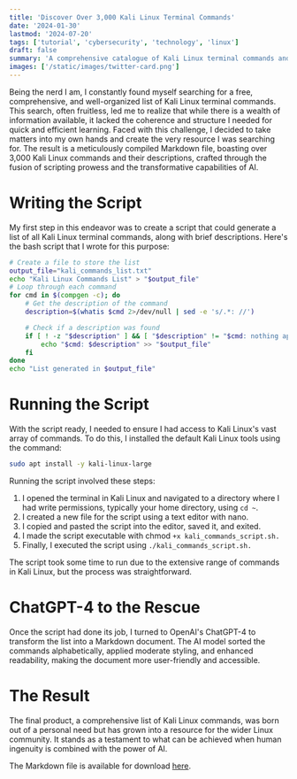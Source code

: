 ```yaml
---
title: 'Discover Over 3,000 Kali Linux Terminal Commands'
date: '2024-01-30'
lastmod: '2024-07-20'
tags: ['tutorial', 'cybersecurity', 'technology', 'linux']
draft: false
summary: 'A comprehensive catalogue of Kali Linux terminal commands and their descriptions built using scripting and AI. '
images: ['/static/images/twitter-card.png']
---
```


Being the nerd I am, I constantly found myself searching for a free, comprehensive, and well-organized list of Kali Linux terminal commands. This search, often fruitless, led me to realize that while there is a wealth of information available, it lacked the coherence and structure I needed for quick and efficient learning. Faced with this challenge, I decided to take matters into my own hands and create the very resource I was searching for. The result is a meticulously compiled Markdown file, boasting over 3,000 Kali Linux commands and their descriptions, crafted through the fusion of scripting prowess and the transformative capabilities of AI.

# Writing the Script

My first step in this endeavor was to create a script that could generate a list of all Kali Linux terminal commands, along with brief descriptions. Here's the bash script that I wrote for this purpose:

```bash
# Create a file to store the list
output_file="kali_commands_list.txt"
echo "Kali Linux Commands List" > "$output_file"
# Loop through each command
for cmd in $(compgen -c); do
    # Get the description of the command
    description=$(whatis $cmd 2>/dev/null | sed -e 's/.*: //')

    # Check if a description was found
    if [ ! -z "$description" ] && [ "$description" != "$cmd: nothing appropriate" ]; then
        echo "$cmd: $description" >> "$output_file"
    fi
done
echo "List generated in $output_file"
```

# Running the Script

With the script ready, I needed to ensure I had access to Kali Linux's vast array of commands. To do this, I installed the default Kali Linux tools using the command:

```bash
sudo apt install -y kali-linux-large
```

Running the script involved these steps:

1. I opened the terminal in Kali Linux and navigated to a directory where I had write permissions, typically your home directory, using `cd ~`.
2. I created a new file for the script using a text editor with nano.
3. I copied and pasted the script into the editor, saved it, and exited.
4. I made the script executable with chmod `+x kali_commands_script.sh.`
5. Finally, I executed the script using `./kali_commands_script.sh.`

The script took some time to run due to the extensive range of commands in Kali Linux, but the process was straightforward.

# ChatGPT-4 to the Rescue

Once the script had done its job, I turned to OpenAI's ChatGPT-4 to transform the list into a Markdown document. The AI model sorted the commands alphabetically, applied moderate styling, and enhanced readability, making the document more user-friendly and accessible.

# The Result

The final product, a comprehensive list of Kali Linux commands, was born out of a personal need but has grown into a resource for the wider Linux community. It stands as a testament to what can be achieved when human ingenuity is combined with the power of AI.

The Markdown file is available for download [here](https://github.com/WeslenLakins/kali-linux-commands).
